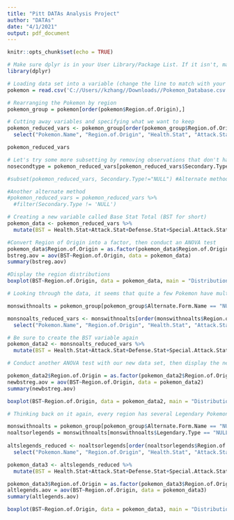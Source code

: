 ---
title: "Pitt DATAs Analysis Project"
author: "DATAs"
date: "4/1/2021"
output: pdf_document
---

```{r setup, include=FALSE}
knitr::opts_chunk$set(echo = TRUE)
```

```{r}
# Make sure dplyr is in your User Library/Package List. If it isn't, make sure to enter install.packages("dplyr") into your console. The dplyr package is incredibly useful, as it can make data set manipulation much simpler.
library(dplyr)

# Loading data set into a variable (change the line to match with your own device)
pokemon = read.csv('C://Users//kzhang//Downloads//Pokemon_Database.csv')

# Rearranging the Pokemon by region
pokemon_group = pokemon[order(pokemon$Region.of.Origin),]

# Cutting away variables and specifying what we want to keep
pokemon_reduced_vars <- pokemon_group[order(pokemon_group$Region.of.Origin),] %>%
  select("Pokemon.Name", "Region.of.Origin", "Health.Stat", "Attack.Stat","Defense.Stat", "Special.Attack.Stat", "Special.Defense.Stat", "Speed.Stat",  "Primary.Type", "Secondary.Type", "Catch.Rate")

pokemon_reduced_vars

```

```{r}
# Let's try some more subsetting by removing observations that don't have a secondary typing
nosecondtype = pokemon_reduced_vars[pokemon_reduced_vars$Secondary.Type != "NULL", ]

#subset(pokemon_reduced_vars, Secondary.Type!="NULL") #Alternate method

#Another alternate method
#pokemon_reduced_vars = pokemon_reduced_vars %>%
  #filter(Secondary.Type != 'NULL')

```

```{r}
# Creating a new variable called Base Stat Total (BST for short)
pokemon_data <- pokemon_reduced_vars %>%
  mutate(BST = Health.Stat+Attack.Stat+Defense.Stat+Special.Attack.Stat+Special.Defense.Stat+Speed.Stat)
```

```{r}
#Convert Region of Origin into a factor, then conduct an ANOVA test
pokemon_data$Region.of.Origin = as.factor(pokemon_data$Region.of.Origin)
bstreg.aov = aov(BST~Region.of.Origin, data = pokemon_data)
summary(bstreg.aov)

#Display the region distributions
boxplot(BST~Region.of.Origin, data = pokemon_data, main = "Distributions of BST Across Region", xlab = "Region of Origin", ylab = "Base Stat Total")
```
```{r}
# Looking through the data, it seems that quite a few Pokemon have multiple forms (alternate versions, Mega Evolutions, etc). Let's get rid of those.

monswithnoalts = pokemon_group[pokemon_group$Alternate.Form.Name == "NULL",]

monsnoalts_reduced_vars <- monswithnoalts[order(monswithnoalts$Region.of.Origin),] %>%
  select("Pokemon.Name", "Region.of.Origin", "Health.Stat", "Attack.Stat","Defense.Stat", "Special.Attack.Stat", "Special.Defense.Stat", "Speed.Stat",  "Primary.Type", "Secondary.Type", "Catch.Rate")

# Be sure to create the BST variable again
pokemon_data2 <- monsnoalts_reduced_vars %>%
  mutate(BST = Health.Stat+Attack.Stat+Defense.Stat+Special.Attack.Stat+Special.Defense.Stat+Speed.Stat)
```

```{r}
# Conduct another ANOVA test with our new data set, then display the new distributions.

pokemon_data2$Region.of.Origin = as.factor(pokemon_data2$Region.of.Origin)
newbstreg.aov = aov(BST~Region.of.Origin, data = pokemon_data2)
summary(newbstreg.aov)

boxplot(BST~Region.of.Origin, data = pokemon_data2, main = "Distributions of BST Across Region", xlab = "Region of Origin", ylab = "Base Stat Total")
```
```{r}
# Thinking back on it again, every region has several Legendary Pokemon with significantly higher than average BST (Base Stat Total). This could be skewing our data. Let's take our data set that already has the alternate forms removed, and remove the legendaries as well.

monswithnoalts = pokemon_group[pokemon_group$Alternate.Form.Name == "NULL",]
noaltsorlegends = monswithnoalts[monswithnoalts$Legendary.Type == "NULL",]
  
altslegends_reduced <- noaltsorlegends[order(noaltsorlegends$Region.of.Origin),] %>%
  select("Pokemon.Name", "Region.of.Origin", "Health.Stat", "Attack.Stat","Defense.Stat", "Special.Attack.Stat", "Special.Defense.Stat", "Speed.Stat",  "Primary.Type", "Secondary.Type", "Catch.Rate")

pokemon_data3 <- altslegends_reduced %>%
  mutate(BST = Health.Stat+Attack.Stat+Defense.Stat+Special.Attack.Stat+Special.Defense.Stat+Speed.Stat)
```

```{r}
pokemon_data3$Region.of.Origin = as.factor(pokemon_data3$Region.of.Origin)
altlegends.aov = aov(BST~Region.of.Origin, data = pokemon_data3)
summary(altlegends.aov)

boxplot(BST~Region.of.Origin, data = pokemon_data3, main = "Distributions of BST Across Region", xlab = "Region of Origin", ylab = "Base Stat Total")
```

